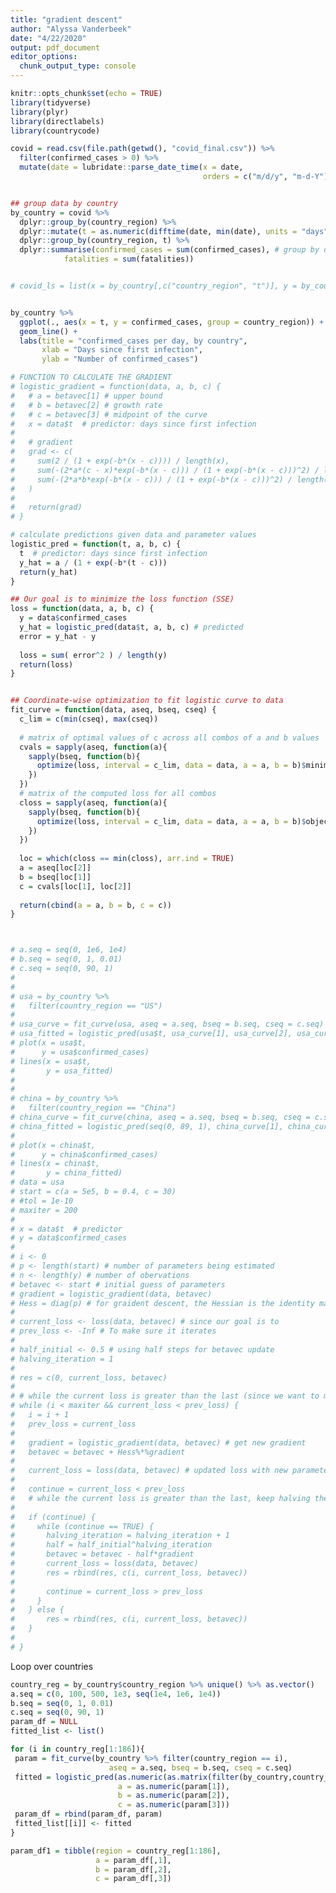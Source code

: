 ```yaml
---
title: "gradient descent"
author: "Alyssa Vanderbeek"
date: "4/22/2020"
output: pdf_document
editor_options: 
  chunk_output_type: console
---
```


```r
knitr::opts_chunk$set(echo = TRUE)
library(tidyverse)
library(plyr)
library(directlabels)
library(countrycode)
```

```r
covid = read.csv(file.path(getwd(), "covid_final.csv")) %>%
  filter(confirmed_cases > 0) %>%
  mutate(date = lubridate::parse_date_time(x = date,
                                           orders = c("m/d/y", "m-d-Y"))) 


## group data by country
by_country = covid %>%
  dplyr::group_by(country_region) %>%
  dplyr::mutate(t = as.numeric(difftime(date, min(date), units = "days"))) %>%
  dplyr::group_by(country_region, t) %>%
  dplyr::summarise(confirmed_cases = sum(confirmed_cases), # group by date and take total 
            fatalities = sum(fatalities))


# covid_ls = list(x = by_country[,c("country_region", "t")], y = by_country$confirmed_cases)


by_country %>%
  ggplot(., aes(x = t, y = confirmed_cases, group = country_region)) + 
  geom_line() + 
  labs(title = "confirmed_cases per day, by country",
       xlab = "Days since first infection",
       ylab = "Number of confirmed_cases")
```



```r
# FUNCTION TO CALCULATE THE GRADIENT
# logistic_gradient = function(data, a, b, c) {
#   # a = betavec[1] # upper bound
#   # b = betavec[2] # growth rate
#   # c = betavec[3] # midpoint of the curve
#   x = data$t  # predictor: days since first infection
#   
#   # gradient
#   grad <- c(
#     sum(2 / (1 + exp(-b*(x - c)))) / length(x),
#     sum(-(2*a*(c - x)*exp(-b*(x - c))) / (1 + exp(-b*(x - c)))^2) / length(x) , 
#     sum(-(2*a*b*exp(-b*(x - c))) / (1 + exp(-b*(x - c)))^2) / length(x)
#   )
# 
#   return(grad)
# }

# calculate predictions given data and parameter values
logistic_pred = function(t, a, b, c) {
  t  # predictor: days since first infection
  y_hat = a / (1 + exp(-b*(t - c)))
  return(y_hat)
}

## Our goal is to minimize the loss function (SSE)
loss = function(data, a, b, c) {
  y = data$confirmed_cases
  y_hat = logistic_pred(data$t, a, b, c) # predicted 
  error = y_hat - y
  
  loss = sum( error^2 ) / length(y)
  return(loss)
}


## Coordinate-wise optimization to fit logistic curve to data
fit_curve = function(data, aseq, bseq, cseq) {
  c_lim = c(min(cseq), max(cseq))
  
  # matrix of optimal values of c across all combos of a and b values
  cvals = sapply(aseq, function(a){
    sapply(bseq, function(b){
      optimize(loss, interval = c_lim, data = data, a = a, b = b)$minimum
    })
  })
  # matrix of the computed loss for all combos
  closs = sapply(aseq, function(a){
    sapply(bseq, function(b){
      optimize(loss, interval = c_lim, data = data, a = a, b = b)$objective
    })
  })
  
  loc = which(closs == min(closs), arr.ind = TRUE)
  a = aseq[loc[2]]
  b = bseq[loc[1]]
  c = cvals[loc[1], loc[2]]
  
  return(cbind(a = a, b = b, c = c))
}



# a.seq = seq(0, 1e6, 1e4)
# b.seq = seq(0, 1, 0.01)
# c.seq = seq(0, 90, 1)
# 
# 
# usa = by_country %>%
#   filter(country_region == "US")
# 
# usa_curve = fit_curve(usa, aseq = a.seq, bseq = b.seq, cseq = c.seq)
# usa_fitted = logistic_pred(usa$t, usa_curve[1], usa_curve[2], usa_curve[3])
# plot(x = usa$t,
#      y = usa$confirmed_cases)
# lines(x = usa$t,
#       y = usa_fitted)
# 
# 
# china = by_country %>%
#   filter(country_region == "China")
# china_curve = fit_curve(china, aseq = a.seq, bseq = b.seq, cseq = c.seq)
# china_fitted = logistic_pred(seq(0, 89, 1), china_curve[1], china_curve[2], china_curve[3])
# 
# plot(x = china$t,
#      y = china$confirmed_cases)
# lines(x = china$t,
#       y = china_fitted)
# data = usa
# start = c(a = 5e5, b = 0.4, c = 30)
# #tol = 1e-10
# maxiter = 200
# 
# x = data$t  # predictor
# y = data$confirmed_cases
# 
# i <- 0
# p <- length(start) # number of parameters being estimated
# n <- length(y) # number of obervations
# betavec <- start # initial guess of parameters
# gradient = logistic_gradient(data, betavec)
# Hess = diag(p) # for graident descent, the Hessian is the identity matrix
# 
# current_loss <- loss(data, betavec) # since our goal is to 
# prev_loss <- -Inf # To make sure it iterates 
# 
# half_initial <- 0.5 # using half steps for betavec update
# halving_iteration = 1
# 
# res = c(0, current_loss, betavec)
# 
# # while the current loss is greater than the last (since we want to minimize)
# while (i < maxiter && current_loss < prev_loss) {
#   i = i + 1
#   prev_loss = current_loss
#   
#   gradient = logistic_gradient(data, betavec) # get new gradient
#   betavec = betavec + Hess%*%gradient
#   
#   current_loss = loss(data, betavec) # updated loss with new parameter values
#   
#   continue = current_loss < prev_loss
#   # while the current loss is greater than the last, keep halving the betavec
#   
#   if (continue) {
#     while (continue == TRUE) {
#       halving_iteration = halving_iteration + 1
#       half = half_initial^halving_iteration
#       betavec = betavec - half*gradient
#       current_loss = loss(data, betavec)
#       res = rbind(res, c(i, current_loss, betavec))
#       
#       continue = current_loss > prev_loss
#     }
#   } else {
#       res = rbind(res, c(i, current_loss, betavec))
#   }
#   
# }
```

Loop over countries 

```r
country_reg = by_country$country_region %>% unique() %>% as.vector()
a.seq = c(0, 100, 500, 1e3, seq(1e4, 1e6, 1e4))
b.seq = seq(0, 1, 0.01)
c.seq = seq(0, 90, 1)
param_df = NULL
fitted_list <- list()

for (i in country_reg[1:186]){
 param = fit_curve(by_country %>% filter(country_region == i), 
                      aseq = a.seq, bseq = b.seq, cseq = c.seq)
 fitted = logistic_pred(as.numeric(as.matrix(filter(by_country,country_region == i)[,2])),
                        a = as.numeric(param[1]), 
                        b = as.numeric(param[2]),
                        c = as.numeric(param[3]))
 param_df = rbind(param_df, param)
 fitted_list[[i]] <- fitted
}

param_df1 = tibble(region = country_reg[1:186], 
                   a = param_df[,1],
                   b = param_df[,2],
                   c = param_df[,3])
```
